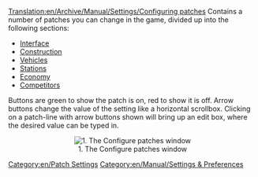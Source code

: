 [[Translation:en/Archive/Manual/Settings/Configuring patches]]
Contains a number of patches you can change in the game, divided up into the following sections:
*[[en/Archive/Manual/Settings/Configuring patches/Interface|Interface]]
*[[en/Archive/Manual/Settings/Configuring patches/Construction|Construction]]
*[[en/Archive/Manual/Settings/Configuring patches/Vehicles|Vehicles]]
*[[en/Archive/Manual/Settings/Configuring patches/Stations|Stations]]
*[[en/Archive/Manual/Settings/Configuring patches/Economy|Economy]]
*[[en/Archive/Manual/Settings/Configuring patches/Competitors|Competitors]]

Buttons are green to show the patch is on, red to show it is off. Arrow buttons change the value of the setting like a horizontal scrollbox. Clicking on a patch-line with arrow buttons shown will bring up an edit box, where the desired value can be typed in.

<center>[[File:en/Patches-interface.png|center|frame|1. The Configure patches window]]</center>

[[Category:en/Patch Settings]]
[[Category:en/Manual/Settings & Preferences]]